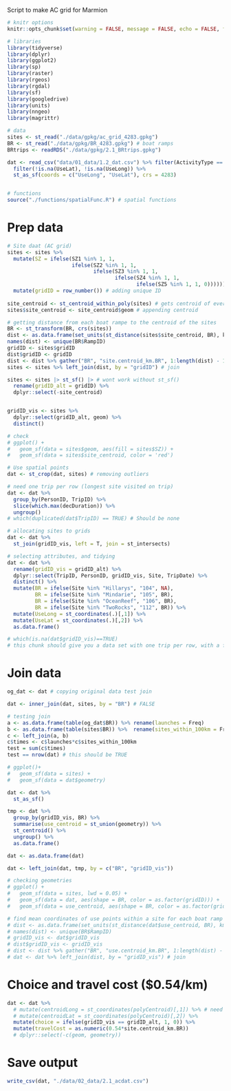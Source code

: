 Script to make AC grid for Marmion

```r
# knitr options
knitr::opts_chunk$set(warning = FALSE, message = FALSE, echo = FALSE, fig.align = 'center', fig.width = 10, fig.height = 7) 

# libraries 
library(tidyverse)
library(dplyr)
library(ggplot2)
library(sp)
library(raster)
library(rgeos)
library(rgdal)
library(sf)
library(googledrive)
library(units)
library(nngeo)
library(magrittr)

# data
sites <- st_read("./data/gpkg/ac_grid_4283.gpkg")
BR <- st_read("./data/gpkg/BR_4283.gpkg") # boat ramps
BRtrips <- readRDS("./data/gpkg/2.1_BRtrips.gpkg")

dat <- read_csv("data/01_data/1.2_dat.csv") %>% filter(ActivityType == "Extractive") %>% 
  filter(!is.na(UseLat), !is.na(UseLong)) %>% 
  st_as_sf(coords = c("UseLong", "UseLat"), crs = 4283)


# functions
source("./functions/spatialFunc.R") # spatial functions
```

# Prep data
```r
# Site daat (AC grid)
sites <- sites %>% 
  mutate(SZ = ifelse(SZ1 %in% 1, 1, 
                     ifelse(SZ2 %in% 1, 1,
                            ifelse(SZ3 %in% 1, 1, 
                                   ifelse(SZ4 %in% 1, 1,
                                          ifelse(SZ5 %in% 1, 1, 0)))))) %>% # binary SZ  var
  mutate(gridID = row_number()) # adding unique ID
  
site_centroid <- st_centroid_within_poly(sites) # gets centroid of every grid cell
sites$site_centroid <- site_centroid$geom # appending centroid

# getting distance from each boat rampe to the centroid of the sites
BR <- st_transform(BR, crs(sites))
dist <- as.data.frame(set_units(st_distance(sites$site_centroid, BR), km)) 
names(dist) <- unique(BR$RampID)
gridID <- sites$gridID
dist$gridID <- gridID
dist <- dist %>% gather("BR", "site.centroid_km.BR", 1:length(dist) - 1) 
sites <- sites %>% left_join(dist, by = "gridID") # join 

sites <- sites |> st_sf() |> # wont work without st_sf()
  rename(gridID_alt = gridID) %>%
  dplyr::select(-site_centroid) 


gridID_vis <- sites %>% 
  dplyr::select(gridID_alt, geom) %>% 
  distinct() 

# check 
# ggplot() +
#   geom_sf(data = sites$geom, aes(fill = sites$SZ)) +
#   geom_sf(data = sites$site_centroid, color = 'red')
```


```r
# Use spatial points
dat <- st_crop(dat, sites) # removing outliers

# need one trip per row (longest site visited on trip)
dat <- dat %>% 
  group_by(PersonID, TripID) %>% 
  slice(which.max(decDuration)) %>% 
  ungroup()
# which(duplicated(dat$TripID) == TRUE) # Should be none

# allocating sites to grids
dat <- dat %>%
  st_join(gridID_vis, left = T, join = st_intersects)

# selecting attributes, and tidying
dat <- dat %>% 
  rename(gridID_vis = gridID_alt) %>% 
  dplyr::select(TripID, PersonID, gridID_vis, Site, TripDate) %>% 
  distinct() %>% 
  mutate(BR = ifelse(Site %in% "Hillarys", "104", NA),
         BR = ifelse(Site %in% "Mindarie", "105", BR),
         BR = ifelse(Site %in% "OceanReef", "106", BR),
         BR = ifelse(Site %in% "TwoRocks", "112", BR)) %>% 
  mutate(UseLong = st_coordinates(.)[,1]) %>% 
  mutate(UseLat = st_coordinates(.)[,2]) %>% 
  as.data.frame()

# which(is.na(dat$gridID_vis)==TRUE)
# this chunk should give you a data set with one trip per row, with a few trip/fisher attributes and the ID of visited grids 
```

# Join data
```r
og_dat <- dat # copying original data test join

dat <- inner_join(dat, sites, by = "BR") # FALSE

# testing join
a <- as.data.frame(table(og_dat$BR)) %>% rename(launches = Freq)
b <- as.data.frame(table(sites$BR)) %>%  rename(sites_within_100km = Freq)
c <- left_join(a, b)
c$times <- c$launches*c$sites_within_100km
test = sum(c$times)
test == nrow(dat) # this should be TRUE

# ggplot()+
#   geom_sf(data = sites) +
#   geom_sf(data = dat$geometry)
```

```r
dat <- dat %>% 
  st_as_sf()

tmp <- dat %>%
  group_by(gridID_vis, BR) %>%
  summarise(use_centroid = st_union(geometry)) %>%
  st_centroid() %>%
  ungroup() %>%
  as.data.frame()

dat <- as.data.frame(dat)

dat <- left_join(dat, tmp, by = c("BR", "gridID_vis"))

# checking geometries
# ggplot() +
#   geom_sf(data = sites, lwd = 0.05) +
#   geom_sf(data = dat, aes(shape = BR, color = as.factor(gridID))) +
#   geom_sf(data = use_centroid, aes(shape = BR, color = as.factor(gridID)))
```

```r
# find mean coordinates of use points within a site for each boat ramp
# dist <- as.data.frame(set_units(st_distance(dat$use_centroid, BR), km)) 
# names(dist) <- unique(BR$RampID)
# gridID_vis <- dat$gridID_vis
# dist$gridID_vis <- gridID_vis
# dist <- dist %>% gather("BR", "use.centroid_km.BR", 1:length(dist) - 1) 
# dat <- dat %>% left_join(dist, by = "gridID_vis") # join 
```

# Choice and travel cost ($0.54/km)
```r
dat <- dat %>% 
  # mutate(centroidLong = st_coordinates(polyCentroid)[,1]) %>% # need this is using dynamic variables
  # mutate(centroidLat = st_coordinates(polyCentroid)[,2]) %>%
  mutate(choice = ifelse(gridID_vis == gridID_alt, 1, 0)) %>% 
  mutate(travelCost = as.numeric(0.54*site.centroid_km.BR))
  # dplyr::select(-c(geom, geometry))
```

# Save output
```r
write_csv(dat, "./data/02_data/2.1_acdat.csv")
```
